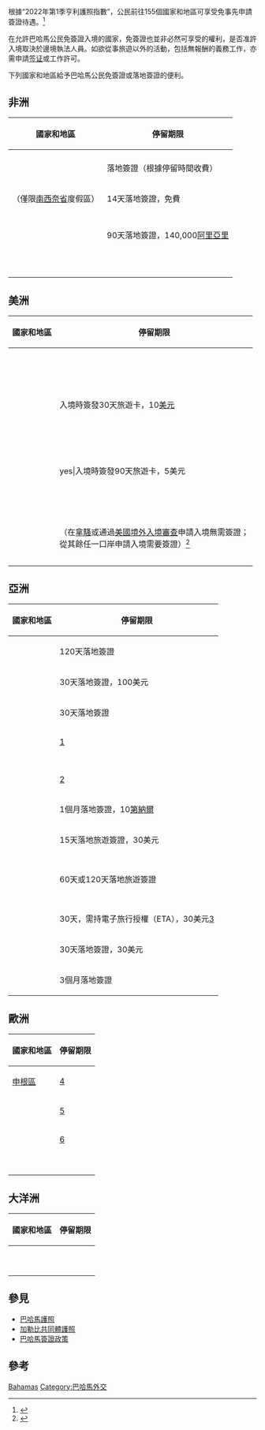 根據“2022年第1季亨利護照指數”，{{BHS}}公民前往155個國家和地區可享受免事先申請簽證待遇。<ref>{{cite web|title=The Henley Passport Index: Q1 2022 Global Ranking|url=https://www.henleyglobal.com/storage/app/media/HENLEY_PASSPORT_INDEX_FACTSHEET_2022_Q1_211221_1.pdf|publisher=Henley & Partners|accessdate=2022-03-11|dead-url=no}}</ref>

在允許巴哈馬公民免簽證入境的國家，免簽證也並非必然可享受的權利，是否准許入境取決於邊境執法人員。如欲從事旅遊以外的活動，包括無報酬的義務工作，亦需申請[[签证|签证]]或工作許可。

下列國家和地區給予巴哈馬公民免簽證或落地簽證的便利。

==非洲==

{| class="wikitable" style="text-align: center; font-size: smaller; table-layout: fixed;"
|-
!國家和地區
!停留期限
|-
! style="text-align: left;"|{{BWA}}
|{{yes|90天}}
|-
! style="text-align: left;"|{{COM}}
|落地簽證（根據停留時間收費） 
|-
! style="text-align: left;"|{{EGY}}（僅限[[南西奈省|南西奈省]]度假區）
|14天落地簽證，免費
|-
! style="text-align: left;"|{{KEN}}
|{{yes|3個月}} 
|-
! style="text-align: left;"|{{LSO}}
|{{yes|14天}} 
|-
! style="text-align: left;"|{{MDG}}
|90天落地簽證，140,000[[馬達加斯加阿里亞里|阿里亞里]]
|-
! style="text-align: left;"|{{MWI}}
|{{yes|90天}} 
|-
! style="text-align: left;"|{{MUS}}
|{{yes|每年6個月}}  
|-
! style="text-align: left;"|{{SHN}}
|{{yes|90天}} 
|-
! style="text-align: left;"|{{SYC}}
|{{yes|1個月}}
|-
! style="text-align: left;"|{{SWZ}}
|{{yes|2個月}} 
|-
! style="text-align: left;"|{{TZA}}
|{{yes|3個月}} 
|-
! style="text-align: left;"|{{UGA}}
|{{yes|6個月}} 
|-
! style="text-align: left;"|{{ZMB}}
|{{yes|90天}} 
|-
! style="text-align: left;"|{{ZWE}}
|{{yes|3個月}} 
|}

==美洲==

{| class="wikitable" style="text-align: center; font-size: smaller; table-layout: fixed;"
|-
!國家和地區
!停留期限
|-
! style="text-align: left;"|{{AIA}}
|{{yes|3個月}}
|-
! style="text-align: left;"|{{ATG}}
|{{yes|1個月}}
|-
! style="text-align: left;"|{{ABW}}
|{{yes|3個月}}
|- 
! style="text-align: left;"|{{BRB}}
|{{yes|6個月}}
|- 
! style="text-align: left;"|{{BLZ}}
|{{yes|1個月}}
|-
! style="text-align: left;"|{{BMU}}
|{{yes|6個月}}
|-
! style="text-align: left;"|{{BRA}}
|{{yes|90天}}
|-
! style="text-align: left;"|{{VGB}}
|{{yes|30天}}
|- 
! style="text-align: left;"|{{CAN}}
|{{yes|6個月}}
|- 
! style="text-align: left;"|{{CYM}}
|{{yes|30天（可延長至6個月）}}
|- 
! style="text-align: left;"|{{CHL}}
|{{yes|30天}}
|-
! style="text-align: left;"|{{COL}}
|{{yes|90天}}
|-
! style="text-align: left;"|{{CRI}}
|{{yes|30天}}
|-  
! style="text-align: left;"|{{DMA}}
|{{yes|21天}}
|-
! style="text-align: left;"|{{DOM}}
|入境時簽發30天旅遊卡，10[[美元|美元]]
|- 
! style="text-align: left;"|{{SLV}}
|{{yes|90天}}
|-
! style="text-align: left;"|{{FLK}}
|{{yes|入境時簽發90天旅遊許可}}
|-
! style="text-align: left;"|{{GRD}}
|{{yes|3個月}}
|- 
! style="text-align: left;"|{{GTM}}
|{{yes|90天}}
|-
! style="text-align: left;"|{{GUY}}
|{{yes|90天}}
|-  
! style="text-align: left;"|{{HTI}}
|{{yes|3個月}}
|-
! style="text-align: left;"|{{HND}}
|{{yes|90天}}
|-
! style="text-align: left;"|{{JAM}}
|{{yes|6個月}}
|- 
! style="text-align: left;"|{{MEX}}
|{{yes|180天}}
|- 
! style="text-align: left;"|{{MSR}}
|{{yes|3個月}}
|-
! style="text-align: left;"|{{ANHH}}
|{{yes|14天}}
|- 
! style="text-align: left;"|{{NIC}}
|{{yes|90天}}
|-
! style="text-align: left;"|{{PAN}}
|yes|入境時簽發90天旅遊卡，5美元
|- 
! style="text-align: left;"|{{PER}}
|{{yes|90天}}
|-
! style="text-align: left;"|{{KNA}}
|{{yes|3個月}}
|- 
! style="text-align: left;"|{{LCA}}
|{{yes|28天}}
|- 
! style="text-align: left;"|{{VCT}}
|{{yes|1個月}}
|- 
! style="text-align: left;"|{{SUR}}
|{{yes|90天}}
|- 
! style="text-align: left;"|{{TTO}}
|{{yes|90天}}
|- 
! style="text-align: left;"|{{TCA}}
|{{yes|90天}}
|- 
! style="text-align: left;"|{{USA}}
|{{yes|30天}}<br>（在[[拿骚_(巴哈马)|拿騷]]或{{link-en|自由港 (巴哈馬)|Freeport, Bahamas|自由港}}通過[[美國境外入境審查|美國境外入境審查]]申請入境無需簽證；<br>從其餘任一口岸申請入境需要簽證）<ref>{{cite web|title=非移民簽證|url=http://nassau.usembassy.gov/non-immigrant_visas.html|publisher=美國駐巴哈馬拿騷大使館|deadurl=yes|archiveurl=https://web.archive.org/web/20130304011043/http://nassau.usembassy.gov/non-immigrant_visas.html|archivedate=2013-03-04}}{{en}}</ref>
|- 
! style="text-align: left;"|{{URY}}
|{{yes|90天}}
|-
|}

==亞洲==

{| class="wikitable" style="text-align: center; font-size: smaller; table-layout: fixed;"
|-
!國家和地區
!停留期限
|-
! style="text-align: left;"|{{ARM}}
|120天落地簽證
|-
! style="text-align: left;"|{{AZE}}
|30天落地簽證，100美元
|-
! style="text-align: left;"|{{KHM}}
|30天落地簽證
|-
! style="text-align: left;"|{{GEO}}
|{{yes|360天}}[https://web.archive.org/web/20140725052236/http://www.mfa.gov.ge/index.php?sec_id=96&lang_id=ENG]
|-
! style="text-align: left;"|{{CHN}}
|{{yes|30天}}
|-
! style="text-align: left;"|{{HKG}}
|{{yes|90天}}
|-
! style="text-align: left;"|{{ISR}}
|{{yes|3個月}}
|-
! style="text-align: left;"|{{JPN}}
|{{yes|3個月}}[http://www.mofa.go.jp/j_info/visit/visa/02.html#a] {{Wayback|url=http://www.mofa.go.jp/j_info/visit/visa/02.html#a |date=20180823192124 }}
|-
! style="text-align: left;"|{{JOR}}
|1個月落地簽證，10[[約旦第納爾|第納爾]]
|-
! style="text-align: left;"|{{LAO}}
|15天落地旅遊簽證，30美元
|-
! style="text-align: left;"|{{MAC}}
|{{yes|30天}} 
|-
! style="text-align: left;"|{{MYS}}
|{{yes|1個月}} 
|-
! style="text-align: left;"|{{MDV}}
|{{yes|30天}}
|-
! style="text-align: left;"|{{NPL}}
|60天或120天落地旅遊簽證
|-
! style="text-align: left;"|{{PHL}}
|{{yes|21天}} 
|-
! style="text-align: left;"|{{SGP}}
|{{yes|30天}} 
|-
! style="text-align: left;"|{{KOR}}
|{{yes|3個月}}
|-
! style="text-align: left;"|{{LKA}}
|30天，需持電子旅行授權（ETA），30美元[http://www.eta.gov.lk/slvisa/visainfo/center.jsp?locale=zh_HK] {{Wayback|url=http://www.eta.gov.lk/slvisa/visainfo/center.jsp?locale=zh_HK |date=20140110145514 }}
|-
! style="text-align: left;"|{{TLS}}
|30天落地簽證，30美元
|-
! style="text-align: left;"|{{TUR}}
|3個月落地簽證
|}

==歐洲==

{| class="wikitable" style="text-align: center; font-size: smaller; table-layout: fixed;"
|-
!國家和地區
!停留期限
|-
! style="text-align: left;"|{{flagicon|EU}}[[申根區|申根區]]
|{{yes|90天}}[http://www.timaticweb.com/cgi-bin/tim_client.cgi?ExpertMode=TINEWS/N1&user=NWB2C&subuser=NWB2C]
|-
! style="text-align: left;"|{{AND}}
|{{yes|90天}}[http://www.timaticweb.com/cgi-bin/tim_website_client.cgi?SpecData=1&VISA=&page=visa&NA=BS&AR=00&PASSTYPES=PASS&DE=AD&user=DL&subuser=DELTAB2C]
|-
! style="text-align: left;"|{{BGR}}
|{{yes|90天}}[http://www.timaticweb.com/cgi-bin/tim_client.cgi?ExpertMode=TINEWS/N1&user=NWB2C&subuser=NWB2C]
|-
! style="text-align: left;"|{{GIB}}
|{{yes|90天}}
|-
! style="text-align: left;"|{{GGY}}
|{{yes|6個月（與英國相同）}}
|-
! style="text-align: left;"|{{IRL}}
|{{yes|3個月}}
|-
! style="text-align: left;"|{{IMN}}
|{{yes|6個月（與英國相同）}}
|-
! style="text-align: left;"|{{JEY}}
|{{yes|6個月（與英國相同）}}
|-
! style="text-align: left;"|{{ROU}}
|{{yes|90天}}
|-
! style="text-align: left;"|{{UK}}
|{{yes|6個月}}
|}

==大洋洲==

{| class="wikitable" style="text-align: center; font-size: smaller; table-layout: fixed;"
|-
!國家和地區
!停留期限
|-
! style="text-align: left;"|{{COK}}
|{{yes|31天}}
|-
! style="text-align: left;"|{{FSM}}
|{{yes|30天}}
|-
! style="text-align: left;"|{{KIR}}
|{{yes|30天}}
|-
! style="text-align: left;"|{{NIU}}
|{{yes|30天}}
|-
! style="text-align: left;"|{{PLW}}
|{{yes|30天}}
|-
! style="text-align: left;"|{{SAM}}
|{{yes|60天}}
|-
! style="text-align: left;"|{{SLB}}
|{{yes|入境時簽發3個月旅遊許可}}
|-
! style="text-align: left;"|{{TON}}
|{{yes|入境時簽發31天旅遊卡，免費}}
|-
! style="text-align: left;"|{{TUV}}
|{{yes|1個月}}
|-
! style="text-align: left;"|{{VUT}}
|{{yes|30天}}
|}

==參見==
*[[巴哈馬護照|巴哈馬護照]]
*[[加勒比共同體護照|加勒比共同體護照]]
*[[巴哈馬簽證政策|巴哈馬簽證政策]]

==參考==
{{Reflist}}

{{各國簽證要求}}

[[Category:各国公民签证要求|Bahamas]]
[[Category:巴哈馬外交|Category:巴哈馬外交]]